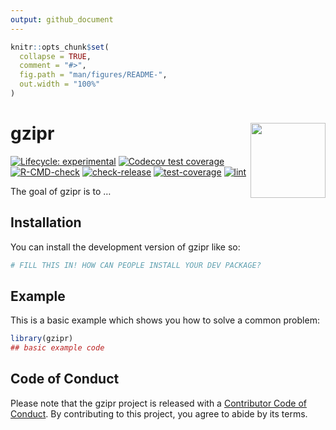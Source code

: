 ```yaml
---
output: github_document
---
```


<!-- README.md is generated from README.Rmd. Please edit that file -->

```r
knitr::opts_chunk$set(
  collapse = TRUE,
  comment = "#>",
  fig.path = "man/figures/README-",
  out.width = "100%"
)
```

# gzipr <img src="man/figures/logo.png" align="right" height="120" alt="" />


<!-- badges: start -->
[![Lifecycle: experimental](https://img.shields.io/badge/lifecycle-experimental-orange.svg)](https://lifecycle.r-lib.org/articles/stages.html#experimental)
[![Codecov test coverage](https://codecov.io/gh/CorradoLanera/gzipr/branch/main/graph/badge.svg)](https://app.codecov.io/gh/CorradoLanera/gzipr?branch=main)
[![R-CMD-check](https://github.com/CorradoLanera/gzipr/actions/workflows/R-CMD-check.yaml/badge.svg)](https://github.com/CorradoLanera/gzipr/actions/workflows/R-CMD-check.yaml)
[![check-release](https://github.com/CorradoLanera/gzipr/actions/workflows/check-release.yaml/badge.svg)](https://github.com/CorradoLanera/gzipr/actions/workflows/check-release.yaml)
[![test-coverage](https://github.com/CorradoLanera/gzipr/actions/workflows/test-coverage.yaml/badge.svg)](https://github.com/CorradoLanera/gzipr/actions/workflows/test-coverage.yaml)
[![lint](https://github.com/CorradoLanera/gzipr/actions/workflows/lint.yaml/badge.svg)](https://github.com/CorradoLanera/gzipr/actions/workflows/lint.yaml)
<!-- badges: end -->

The goal of gzipr is to ...

## Installation

You can install the development version of gzipr like so:

``` r
# FILL THIS IN! HOW CAN PEOPLE INSTALL YOUR DEV PACKAGE?
```

## Example

This is a basic example which shows you how to solve a common problem:

```r
library(gzipr)
## basic example code
```

## Code of Conduct

Please note that the gzipr project is released with a [Contributor Code of Conduct](https://contributor-covenant.org/version/2/1/CODE_OF_CONDUCT.html). By contributing to this project, you agree to abide by its terms.
